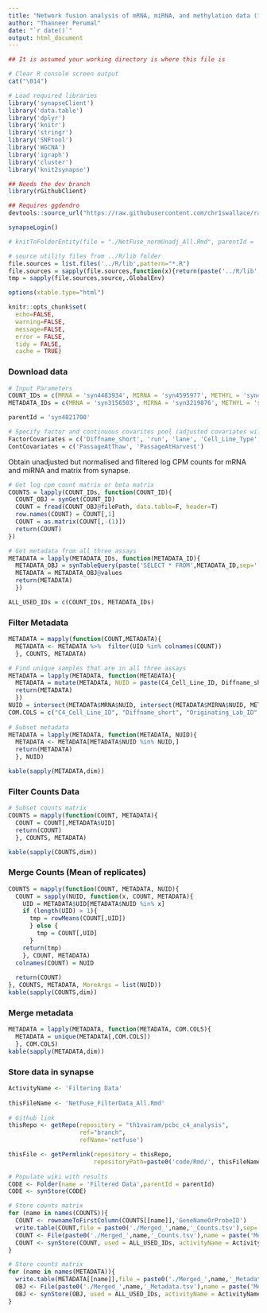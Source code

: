 ```yaml
---
title: "Network fusion analysis of mRNA, miRNA, and methylation data (filtered, normalised and unadjusted)"
author: "Thanneer Perumal"
date: "`r date()`"
output: html_document
---
```

```r
## It is assumed your working directory is where this file is

# Clear R console screen output
cat("\014")  

# Load required libraries
library('synapseClient')
library('data.table')
library('dplyr')
library('knitr')
library('stringr')
library('SNFtool')
library('WGCNA')
library('igraph')
library('cluster')
library('knit2synapse')

## Needs the dev branch
library(rGithubClient)

## Requires ggdendro
devtools::source_url("https://raw.githubusercontent.com/chr1swallace/random-functions/master/R/ggplot-heatmap.R")

synapseLogin()

# knitToFolderEntity(file = "./NetFuse_normUnadj_All.Rmd", parentId = 'syn4821700', entityName = 'Network Fusion Analysis Normalised Unadjusted All')

# source utility files from ../R/lib folder
file.sources = list.files('../R/lib',pattern="*.R")
file.sources = sapply(file.sources,function(x){return(paste('../R/lib',x,sep='/'))})
tmp = sapply(file.sources,source,.GlobalEnv)

options(xtable.type="html")

knitr::opts_chunk$set(
  echo=FALSE,
  warning=FALSE,
  message=FALSE,
  error = FALSE,
  tidy = FALSE,
  cache = TRUE)
```
### Download data
```r
# Input Parameters
COUNT_IDs = c(MRNA = 'syn4483934', MIRNA = 'syn4595977', METHYL = 'syn4487642')
METADATA_IDs = c(MRNA = 'syn3156503', MIRNA = 'syn3219876', METHYL = 'syn3156828')

parentId = 'syn4821700'

# Specify factor and continuous covarites pool (adjusted covariates will only be the subset of these covariates)
FactorCovariates = c('Diffname_short', 'run', 'lane', 'Cell_Line_Type', 'Cell_Line_of_Origin', 'Tissue_of_Origin', 'Reprogramming_Gene_Combination', 'Culture_Conditions', 'Donor_Life_Stage', 'Race', 'Ethnicity' , 'Gender', 'Disease', 'Originating_Lab', 'Donor_ID', 'Cell_Type_of_Origin_Level2', 'Reprogramming_Vector_Type')
ContCovariates = c('PassageAtThaw', 'PassageAtHarvest')
```
Obtain unadjusted but normalised and filtered log CPM counts for mRNA and miRNA and matrix from synapse.
```r
# Get log cpm count matrix or beta matrix
COUNTS = lapply(COUNT_IDs, function(COUNT_ID){
  COUNT_OBJ = synGet(COUNT_ID)
  COUNT = fread(COUNT_OBJ@filePath, data.table=F, header=T)
  row.names(COUNT) = COUNT[,1]
  COUNT = as.matrix(COUNT[,-(1)])
  return(COUNT)
})

# Get metadata from all three assays
METADATA = lapply(METADATA_IDs, function(METADATA_ID){
  METADATA_OBJ = synTableQuery(paste('SELECT * FROM',METADATA_ID,sep=' '))
  METADATA = METADATA_OBJ@values
  return(METADATA)
  })

ALL_USED_IDs = c(COUNT_IDs, METADATA_IDs)
```
### Filter Metadata
```r
METADATA = mapply(function(COUNT,METADATA){
  METADATA <- METADATA %>%  filter(UID %in% colnames(COUNT))  
  }, COUNTS, METADATA)

# Find unique samples that are in all three assays
METADATA = lapply(METADATA, function(METADATA){
  METADATA = mutate(METADATA, NUID = paste(C4_Cell_Line_ID, Diffname_short, sep='_'))
  return(METADATA)
  })
NUID = intersect(METADATA$MRNA$NUID, intersect(METADATA$MIRNA$NUID, METADATA$METHYL$NUID))
COM.COLS = c("C4_Cell_Line_ID", "Diffname_short", "Originating_Lab_ID", "Cell_Line_Type","Cell_Type_of_Origin","Cell_Line_of_Origin","Tissue_of_Origin","Reprogramming_Vector_Type","Reprogramming_Gene_Combination","Culture_Conditions","Small_Molecules","Donor_Life_Stage","Race","Ethnicity","Gender","Disease","Donor_Phenotype","Originating_Lab","Donor_ID","Cell_Type_of_Origin_Level2","Reprogramming_Vector_Type_Level2","NUID")
  
# Subset metadata
METADATA = lapply(METADATA, function(METADATA, NUID){ 
  METADATA <- METADATA[METADATA$NUID %in% NUID,]
  return(METADATA)
  }, NUID)

kable(sapply(METADATA,dim))
```
### Filter Counts Data
```r
# Subset counts matrix
COUNTS = mapply(function(COUNT, METADATA){
  COUNT = COUNT[,METADATA$UID]
  return(COUNT)
  }, COUNTS, METADATA)

kable(sapply(COUNTS,dim))
```
### Merge Counts (Mean of replicates)
```r
COUNTS = mapply(function(COUNT, METADATA, NUID){
  COUNT = sapply(NUID, function(x, COUNT, METADATA){
    UID = METADATA$UID[METADATA$NUID %in% x]    
    if (length(UID) > 1){
      tmp = rowMeans(COUNT[,UID])
      } else {
        tmp = COUNT[,UID]
      }
    return(tmp)
    }, COUNT, METADATA)
  colnames(COUNT) = NUID
  
  return(COUNT)
}, COUNTS, METADATA, MoreArgs = list(NUID))
kable(sapply(COUNTS,dim))
```
### Merge metadata
```r
METADATA = lapply(METADATA, function(METADATA, COM.COLS){
  METADATA = unique(METADATA[,COM.COLS])
  }, COM.COLS)
kable(sapply(METADATA,dim))
```
### Store data in synapse
```r
ActivityName <- 'Filtering Data'
  
thisFileName <- 'NetFuse_FilterData_All.Rmd'
  
# Github link
thisRepo <- getRepo(repository = "th1vairam/pcbc_c4_analysis", 
                    ref="branch", 
                    refName='netfuse')

thisFile <- getPermlink(repository = thisRepo,
                        repositoryPath=paste0('code/Rmd/', thisFileName))
    
# Populate wiki with results
CODE <- Folder(name = 'Filtered Data',parentId = parentId)
CODE <- synStore(CODE)

# Store counts matrix
for (name in names(COUNTS)){
  COUNT <- rownameToFirstColumn(COUNTS[[name]],'GeneNameOrProbeID')
  write.table(COUNT,file = paste0('./Merged_',name,'_Counts.tsv'),sep='\t',row.names=F,col.names=T,quote=F)
  COUNT <- File(paste0('./Merged_',name,'_Counts.tsv'),name = paste('Merged',name,'Counts'),parentId = CODE$properties$id)
  COUNT <- synStore(COUNT, used = ALL_USED_IDs, activityName = ActivityName, executed = thisFile)  
}

# Store counts matrix
for (name in names(METADATA)){
  write.table(METADATA[[name]],file = paste0('./Merged_',name,'_Metadata.tsv'),sep='\t',row.names=F,col.names=T,quote=F)
  OBJ <- File(paste0('./Merged_',name,'_Metadata.tsv'),name = paste('Merged',name,'Metadata'),parentId = CODE$properties$id)
  OBJ <- synStore(OBJ, used = ALL_USED_IDs, activityName = ActivityName, executed = thisFile)  
}
```
